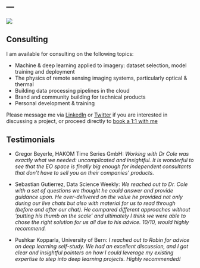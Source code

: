 ---
---

![](robin.png){fig-align="centre"}

## Consulting

I am available for consulting on the following topics:

- Machine & deep learning applied to imagery: dataset selection, model training and deployment
- The physics of remote sensing imaging systems, particularly optical & thermal
- Building data processing pipelines in the cloud
- Brand and community building for technical products
- Personal development & training

Please message me via [LinkedIn](https://www.linkedin.com/in/robmarkcole/) or [Twitter](https://twitter.com/robmarkcole) if you are interested in discussing a project, or proceed directly to [book a 1:1 with me](https://calendly.com/robmarkcole/)

## Testimonials
- Gregor Beyerle, HAKOM Time Series GmbH: *Working with Dr Cole was exactly what we needed: uncomplicated and insightful. It is wonderful to see that the EO space is finally big enough for independent consultants that don’t have to sell you on their companies’ products.*

- Sebastian Gutierrez, Data Science Weekly: *We reached out to Dr. Cole with a set of questions we thought he could answer and provide guidance upon. He over-delivered on the value he provided not only during our live chats but also with material for us to read through (before and after our chat). He compared different approaches without 'putting his thumb on the scale' and ultimately I think we were able to chose the right solution for us all due to his advice. 10/10, would highly recommend.*

- Pushkar Kopparla, University of Bern: *I reached out to Robin for advice on deep learning self-study. We had an excellent discussion, and I got clear and insightful pointers on how I could leverage my existing expertise to step into deep learning projects. Highly recommended!*